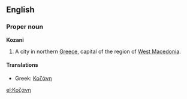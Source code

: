 ==English==
{{wikipedia}}

===Proper noun===
'''Kozani'''

# A city in northern [[Greece]], capital of the region of [[West Macedonia]].

====Translations====
*Greek: [[Κοζάνη]]

[[el:Κοζάνη]]
